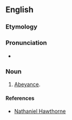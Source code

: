==English==

===Etymology===
{{suffix|abeyance|y}}

===Pronunciation===
* {{a|US}} {{IPA|/əˈbeɪ.ənt.si/}}

===Noun===
{{en-noun|abeyancies}}

# {{context|rare}} [[abeyance|Abeyance]].

====References====
* [[w:Nathaniel Hawthorne|Nathaniel Hawthorne]]